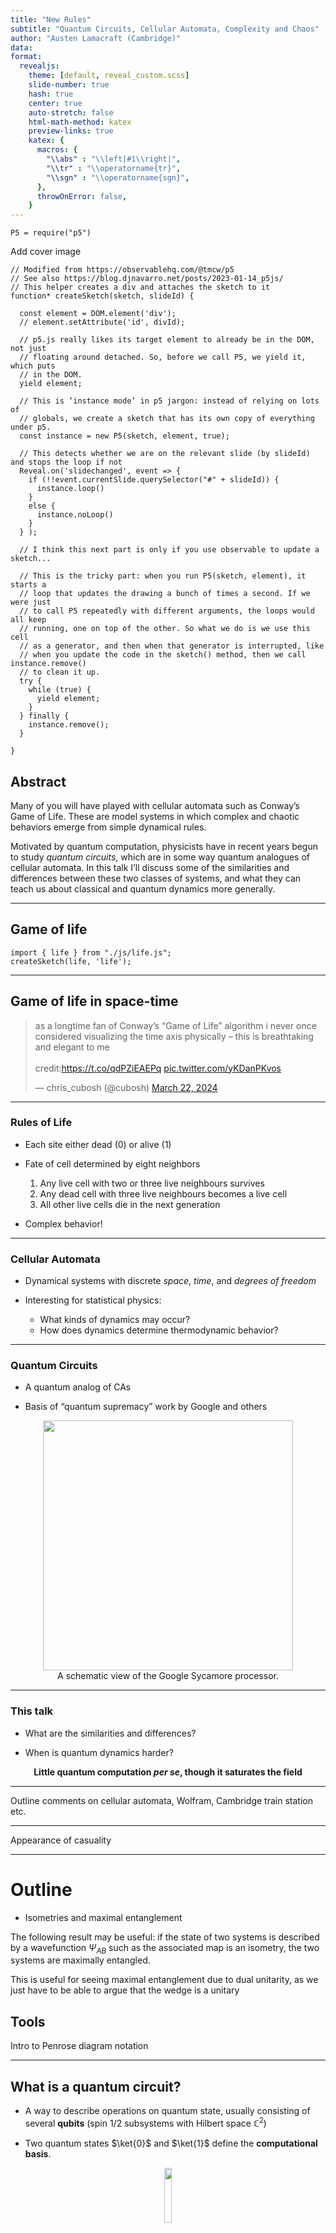 ```yaml
---
title: "New Rules" 
subtitle: "Quantum Circuits, Cellular Automata, Complexity and Chaos"
author: "Austen Lamacraft (Cambridge)"
data: 
format:
  revealjs:
    theme: [default, reveal_custom.scss]
    slide-number: true
    hash: true
    center: true
    auto-stretch: false
    html-math-method: katex
    preview-links: true
    katex: {
      macros: {
        "\\abs" : "\\left|#1\\right|",
        "\\tr" : "\\operatorname{tr}",
        "\\sgn" : "\\operatorname{sgn}",
      },
      throwOnError: false,
    }
---
```



```ojs
P5 = require("p5")
```

Add cover image

```ojs
// Modified from https://observablehq.com/@tmcw/p5
// See also https://blog.djnavarro.net/posts/2023-01-14_p5js/
// This helper creates a div and attaches the sketch to it
function* createSketch(sketch, slideId) {
  
  const element = DOM.element('div');
  // element.setAttribute('id', divId);
  
  // p5.js really likes its target element to already be in the DOM, not just
  // floating around detached. So, before we call P5, we yield it, which puts
  // in the DOM.
  yield element;
  
  // This is ‘instance mode’ in p5 jargon: instead of relying on lots of
  // globals, we create a sketch that has its own copy of everything under p5.
  const instance = new P5(sketch, element, true);

  // This detects whether we are on the relevant slide (by slideId) and stops the loop if not
  Reveal.on('slidechanged', event => {
    if (!!event.currentSlide.querySelector("#" + slideId)) {
      instance.loop()
    }
    else {
      instance.noLoop()
    }
  } );
  
  // I think this next part is only if you use observable to update a sketch...

  // This is the tricky part: when you run P5(sketch, element), it starts a
  // loop that updates the drawing a bunch of times a second. If we were just
  // to call P5 repeatedly with different arguments, the loops would all keep
  // running, one on top of the other. So what we do is we use this cell
  // as a generator, and then when that generator is interrupted, like
  // when you update the code in the sketch() method, then we call instance.remove()
  // to clean it up.
  try {
    while (true) {
      yield element;
    }
  } finally {
    instance.remove();
  }

}
```

## Abstract

Many of you will have played with cellular automata such as Conway's Game of Life. These are model systems in which complex and chaotic behaviors emerge from simple dynamical rules.

Motivated by quantum computation, physicists have in recent years begun to study *quantum circuits*, which are in some way quantum analogues of cellular automata. In this talk I'll discuss some of the similarities and differences between these two classes of systems, and what they can teach us about classical and quantum dynamics more generally.

---

## Game of life

```ojs
import { life } from "./js/life.js";
createSketch(life, 'life');
```

---

## Game of life in space-time

<blockquote class="twitter-tweet" data-media-max-width="560">

<p lang="en" dir="ltr">

as a longtime fan of Conway's "Game of Life" algorithm i never once considered visualizing the time axis physically -- this is breathtaking and elegant to me<br><br>credit:<a href="https://t.co/qdPZiEAEPq">https://t.co/qdPZiEAEPq</a> <a href="https://t.co/yKDanPKvos">pic.twitter.com/yKDanPKvos</a>

</p>

— chris_cubosh (@cubosh) <a href="https://twitter.com/cubosh/status/1771013098079465833?ref_src=twsrc%5Etfw">March 22, 2024</a>

</blockquote>

```{=html}
<script async src="https://platform.twitter.com/widgets.js" charset="utf-8"></script>
```

---



### Rules of Life

- Each site either dead (0) or alive (1)

- Fate of cell determined by eight neighbors

  1. Any live cell with two or three live neighbours survives
  2. Any dead cell with three live neighbours becomes a live cell
  3. All other live cells die in the next generation

- Complex behavior!

---

### Cellular Automata

- Dynamical systems with discrete *space*, *time*, and *degrees of freedom* 

- Interesting for statistical physics:
  - What kinds of dynamics may occur?
  - How does dynamics determine thermodynamic behavior?

---

### Quantum Circuits

- A quantum analog of CAs

- Basis of "quantum supremacy" work by Google and others

<figure align="center">
<img src="images/google-sycamore-schematic.png" width="400"/>
<figcaption> A schematic view of the Google Sycamore processor.</figcaption>
</figure>

---

### This talk

- What are the similarities and differences?
 
- When is quantum dynamics harder?
 
 <p align="center" class="fragment">
<strong>Little quantum computation <i>per se</i>, though it saturates the field</strong>
</p>

---



Outline comments on cellular automata, Wolfram, Cambridge train station etc.

---

Appearance of casuality

---

# Outline

-   Isometries and maximal entanglement

The following result may be useful: if the state of two systems is described by a wavefunction $\Psi_{AB}$ such as the associated map is an isometry, the two systems are maximally entangled.

This is useful for seeing maximal entanglement due to dual unitarity, as we just have to be able to argue that the wedge is a unitary

## Tools

Intro to Penrose diagram notation

---

## What is a quantum circuit?

- A way to describe operations on quantum state, usually consisting of several __qubits__ (spin 1/2 subsystems with Hilbert space $\mathbb{C}^2$)

- Two quantum states $\ket{0}$ and $\ket{1}$  define the **computational basis**.

<p align="center">
<img src="images/Reversible_circuit_composition.svg.png" width="15%">
</p>

- $f$ acts on top five qubits, then $g$ acts on lower seven

---

## [Possible operations](https://en.wikipedia.org/wiki/Quantum_logic_gate)

<figure align="center">
<img src="images/Quantum_teleportation_circuit.svg.png" width="80%">
<figcaption>Source: <a href="https://en.wikipedia.org/wiki/Quantum_circuit">Wikipedia</a> </figcaption>
</figure>

1. $H$ (a [Hadamard gate](https://en.wikipedia.org/wiki/Quantum_logic_gate#Hadamard_gate)) is a __single qubit unitary__ 

2. Also __two qubit unitary gates__ (CNOT here)

3. Measurements

---

## Why consider circuits?

- __For this program:__ example of discrete time, many body dynamics

- Model of universal quantum computation 
  - How to generate an arbitrary quantum state
  - One of several options e.g. measurement-based

- _They exist!_ Companies (Google, IBM, etc.) have built platforms for gate-based QC

--- 

## Unitary circuits

- (Mostly) concerned with __unitary circuits__ made from __unitary gates__

- Gate is $n$-qubit unitary $U_{s_1\ldots s_n,s'_1,\ldots, s'_n}$

$$
\sum_{s_1'\ldots s_N'}U_{s_1\ldots s_n,s'_1,\ldots, s'_n} U^\dagger_{s'_1\ldots s'_n,s''_1,\ldots, s''_n}=\delta_{s_1,s_1''}\ldots \delta_{s_N,s_N''}
$$


---

## Everything is a tensor

- State of $N$ qubits expressed in product basis
  
$$
\ket{\Psi} = \sum_{s_{1:N}\in \{0,1\}^N} \Psi_{s_1\ldots s_N}\ket{s_1}_1\ket{s_2}_2\cdots \ket{s_N}_N
$$

- Write $\ket{s_1}_1\ket{s_2}_2\cdots \ket{s_N}_N =\ket{s_1\cdots s_N}=\ket{s_{1:N}}$ for brevity 

- Operator on $N$ qubits has matrix elements

$$
\mathcal{O}_{s_{1:N},s'_{1:N}} = \bra{s_{1:N}}\mathcal{O}\ket{s'_{1:N}}
$$

---


## Graphical notation

- A tensor is denoted by a blob with one leg for each index

- Connecting legs denotes contraction: summing over a shared index

<figure align="center">
<img src="images/contractions.png" width="100%">
<figcaption>See <a href="https://www.tensors.net/tutorial-1">Glen Evenbly's tensor contraction tutorial</a> </figcaption>
</figure>

---

## Unitary gates: one qubit

- Multiplication by a Pauli matrix: $X$, $Y$, or $Z$.

- General case $U = a_0\mathbb{1} + \mathbf{a}\cdot(X,Y,Z)$ with $|a_0|^2+|\mathbf{a}|^2=1$

- Other special cases used in quantum information e.g. [Hadamard gate](https://en.wikipedia.org/wiki/Quantum_logic_gate#Hadamard_gate)

$$
H = \frac{1}{\sqrt{2}}\begin{pmatrix}
1 & 1 \\\\
1 & -1
\end{pmatrix}
$$

---

## Two qubits

- Work in  basis $\ket{00}$, $\ket{01}$, $\ket{10}$, $\ket{11}$

- Simplest example is [SWAP gate](https://en.wikipedia.org/wiki/Quantum_logic_gate#Swap_gate)

$$
\operatorname{SWAP}=\begin{pmatrix}
1 & 0 & 0 & 0 \\\
0 & 0 & 1 & 0 \\\
0 & 1 & 0 & 0 \\\
0 & 0 & 0 & 1
\end{pmatrix}
$$.

$$
\operatorname{SWAP}\ket{10} = \ket{01}
$$

- SWAP takes product states to product states

---

- Slightly more complicated: square root of SWAP

$$
\sqrt{\operatorname{SWAP}}=\begin{pmatrix}
1 & 0 & 0 & 0 \\\
0 & \frac{1}{2}(1+i) & \frac{1}{2}(1-i) & 0 \\\
0 & \frac{1}{2}(1-i) & \frac{1}{2}(1+i) & 0 \\\
0 & 0 & 0 & 1
\end{pmatrix}
$$

- This generates _entanglement_: takes product state to non-product state

$$
\sqrt{\operatorname{SWAP}}\ket{10} = \frac{1}{2}\left[(1+i)\ket{10}+(1-i)\ket{01}\right]
$$

- $\sqrt{\operatorname{SWAP}}$ conserves number of 1s and 0s

- $\sqrt{\operatorname{SWAP}}$ together with arbitrary single qubit unitary operators form __universal gate set__ that allows for universal quantum computation

---

## General two qubit unitary

- Any two-qubit unitary $U\in \mathcal{U(4)}$ can be written

$$
U = e^{i \phi} (u_+ \otimes u_-) V[J_x, J_y, J_z] (v_- \otimes v_+)
$$

- $u_{\pm}, v_{\pm} \in SU(2)$

$$
\begin{align*}
 V[J_x, J_y, J_z] &= \exp \left[-i\left(J_x \sigma^x \otimes \sigma^x + J_y \sigma^y \otimes \sigma^y+ J_z \sigma^z \otimes \sigma^z\right)\right]\\\\
 &= \begin{bmatrix}
e^{-i J_z} \cos(J_-) & 0 & 0 & -i e^{-i J_z \sin(J_-)} \\\\
0 & e^{iJ_z} \cos(J_+) & -ie^{i J_z} \sin(J_+) & 0 \\\\
0 & -ie^{i J_z} \sin(J_+) & e^{iJ_z} \cos(J_+) & 0 \\\\
-i e^{-i J_z \sin(J_-)} & 0 & 0 & e^{-i J_z} \cos(J_-) \\\\
\end{bmatrix}
\end{align*}
$$

- 16 parameters!

---

## Time evolution

#### Single qubit gates

- Time evolution operator $U=\exp(-iHt)$

- If $H=\sum_j h_j$ a sum of single qubit terms

$$
\mathcal{U} = \exp(-iHt) = \prod_j \exp(-ih_j) = \prod_j U_j
$$
$$
U_j=\mathbb{1}\otimes \ldots \otimes\mathbb{1} \otimes \overbrace{u_j}^{j\text{th factor}} \ldots \otimes\mathbb{1}
$$

---

#### Two qubit gates

- Simplest example of two qubit interaction is __exchange Hamiltonian__

$$
\begin{align*}
h_{12} &= J\left[X\otimes X+Y\otimes Y+Z\otimes Z\right] =J\left[X_1X_2+Y_1Y_2 + Z_1Z_2\right]\\\
&=2\operatorname{SWAP} - 1
\end{align*}
$$
$$
U(J) = \exp(-ih_{12}) = e^{iJ}\left[\cos (2J) \mathbb{1} - i\sin (2J) \operatorname{SWAP}\right]
$$

- Special cases 

$$
U(\pi/4)=\operatorname{SWAP}
$$
$$
U(\pi/8)=\sqrt{\operatorname{SWAP}}
$$

- Fully rotationally invariant

---

- $H=\sum_{i,j} h_{i,j}$ a sum of two qubit terms with $[h_{i,j},h_{j,k}]\neq 0$

<figure align="center">
<img src="images/evenbly-hamiltonian.png" width="80%">
<figcaption>Source: <a href="https://www.tensors.net/exact-diagonalization">Glen Evenbly</a> </figcaption>
</figure>

- $\mathcal{U}\neq \prod_{i,j} \exp(-ih_{i,j})$. More complicated!

- __Suzuki–Trotter__ expansion: decompose $H=H_A + H_B$

$$
\mathcal{U} = \exp(-iH) = \left[\exp\left(-\frac{iH}{n}\right)\right]^n \sim \left[e^{-iH_A/n} e^{-iH_B/n}\right]^n 
$$

---

$$
H = \sum_j h_{j,j+1}
$$
$$
H_A = \sum_j h_{2j, 2j+1}\qquad H_B = \sum_j h_{2j-1, 2j}
$$
$$
e^{-iH_A/n}=\prod_j U_{2j,2j+1}\qquad e^{-iH_B/n} = \prod_j U_{2j-1,2j}
$$

---

Introduce notion of brickwall circuit

<p align="center">
<img src="images/brickwall.png" width="450"/>
</p>



---

## Floquet theory: kicked Ising model

- Time dependent Hamiltonian with kicks at $t=0,1,2,\ldots$.

$$
\begin{align*}
H_{\text{KIM}}(t) = H_\text{I}[\mathbf{h}] + \sum_{n}\delta(t-n)H_\text{K}\\\
H_\text{I}[\mathbf{h}]=\sum_{j=1}^L\left[J Z_j Z_{j+1} + h_j Z_j\right],\qquad H_\text{K} &= b\sum_{j=1}^L X_j,
\end{align*}
$$

- "Stroboscopic" form of $\mathcal{U}(t)=\mathcal{T}\exp\left[-i\int^t H_{\text{KIM}}(t') dt'\right]$

$$
\begin{aligned}
  \mathcal{U}(n_+) &= \left[\mathcal{U}(1_+)\right]^n,\qquad U(1_-) = K I_\mathbf{h}\\\
  I_\mathbf{h} &= e^{-iH_\text{I}[\mathbf{h}]}, \qquad K = e^{-iH_\text{K}}
\end{aligned}
$$

---

## KIM as a circuit

<p align="center">
<img src="images/kim-circuit.png" width="200"/>
</p>

$$
\begin{aligned}
  \mathcal{K} &= \exp\left[-i b X\right]\\\
  \mathcal{I} &= \exp\left[-iJ Z_1 Z_2 -i \left(h_1 Z_1 + h_2 Z_2\right)/2\right]
\end{aligned}
$$

---

## Locality 

- Locality a feature of real quantum computing architectures

<figure align="center">
<img src="images/google-sycamore-schematic.png" width="400"/>
<img src="images/google-sycamore-photo.png" width="400"/>
<figcaption> (top) a schematic view of the Google Sycamore processor and (bottom) the real thing</figcaption>
</figure>

---

## Computational complexity

- State is vector in $2^N$ dimensional space

- Updating involves acting with a unitary matrix

- Naive matrix-vector multiplication $O(\operatorname{dim}^2)=2^{2N}$

- Since gates gives *sparse* matrices update is $O(\operatorname{dim})=2^{N}$

-  Still _exponentially hard in the number of qubits_

---

## Quantum supremacy

- Difficulty on classical computer basis of ["quantum supremacy"](https://en.wikipedia.org/wiki/Quantum_supremacy) based on circuit sampling

- Measure empirical distribution of bit strings with fixed initial state

- Total number of (time) steps $T$ taken is  *depth* of the circuit. For low depth $T<N$ it pays to move  _horizontally_ instead

- Problem of finding optimal contraction strategy in general is NP-hard

- [Google's initial claim](https://www.nature.com/articles/s41586-019-1666-5) of supremacy disputed by supercomputer optimizations, followed by improved tensor network methods: [Huang _et al._ (2020)](https://arxiv.org/abs/2005.06787), [Gray and Kourtis (2021)](https://quantum-journal.org/papers/q-2021-03-15-410/), [Pan and Zhang (2021)](https://arxiv.org/abs/2103.03074), [Napp _et al._ (2022)](https://journals.aps.org/prx/abstract/10.1103/PhysRevX.12.021021)

---

## What are the quantities of interest?

---

## Causality

- Brickwork circuit has _natural lightcone_! ($c=1$)

<figure align="center">
<img src="images/causal.svg" width="70%">
</figure>

---

## Operator pushing

$$
\mathcal{O}'=\mathcal{U}^\dagger\mathcal{O}\mathcal{U}
$$

$$
\mathcal{U}\mathcal{O}'=\mathcal{O}\mathcal{U}
$$

<figure align="center">
<img src="images/operator_pushing.svg" width="50%">
</figure>

- Evidently $\mathcal{O}=\mathbb{1} \longleftrightarrow \mathcal{O}'=\mathbb{1}$


---

- Single qubit operator pushes to two qubit opertor

<figure align="center">
<img src="images/operator_pushing_two_qubit.svg" width="50%">
</figure>

---

- Apply repeatedly

<figure align="center">
<img src="images/causal_push.svg" width="100%">
</figure>

---

## No correlations outside light cone

$$
C(\mathcal{O}_1(t),\mathcal{O}_2(0)) \equiv \operatorname{tr}\left[\mathcal{U}_t^\dagger\mathcal{O}_1\mathcal{U}_t\mathcal{O}_2\right] = \operatorname{tr}\left[\mathcal{O}'_1\mathcal{O}_2\right] = \operatorname{tr}\left[\mathcal{O}'_1\right]\operatorname{tr}\left[\mathcal{O}_2\right]
$$

<figure align="center">
<img src="images/outside_lightcone.svg" width="100%">
</figure>

---

## Operator spreading

- Observable $Z_n(t)$ expanded in local products of Paulis

$$
Z_n,\qquad X_n Y_{n+1},\qquad Z_{n-1}Y_n X_{n+1},\cdots
$$




---

$$
Z_n(t)= \sum_{\mu_{1:N}=\{1,x,y,z\}^N} \mathcal{C}_{\mu_{1:N}}(t) \sigma_1^{\mu_1}\otimes\cdots \sigma_N^{\mu_N}
$$
$$
\mathcal{C}_{\mu_{1:N}}(0)=\begin{cases}
1 & \mu_j=z, \mu_k=1,\forall k\neq j \\\\
0 & \text{otherwise}
\end{cases}
$$

---

$$
Z_n(t)= \sum_{\mu_{1:N}\in\{1,x,y,z\}^N} \mathcal{C}_{\mu_{1:N}}(t) \sigma_1^{\mu_1}\otimes\cdots \sigma_N^{\mu_N}
$$

- Since $\operatorname{tr}\left[\sigma_\alpha\sigma_\beta\right]=2\delta_{\alpha\beta}$, can extract spin correlations from $\langle Z_j(t)Z_k(0)\rangle=C_{jk}(t) \equiv \mathcal{C}_{1\cdots \mu_k=z \cdots 1}(t)$

<figure align="center">
<img src="images/initial-terminal.png" width="400">
</figure>

- Represents only one component of operator expansion

---


## KIM at $J=b=h=\pi/4$

- In this case only _one term_ in operator expansion

<figure align="center">
<img src="images/z2-clifford-z.png" width="50%">
</figure>

- Fractal pattern of $Z$ operators

---

$$
\mathcal{O}_{AB}\equiv\prod_{x=1}^N Z_x^{a_{x}}X_x^{b_{x}}\qquad a_{x}, b_{x}\in \{0,1\}
$$

$$
\mathcal{U}^\dagger_t \mathcal{O}_{A_0B_0}\mathcal{U}_t \equiv \mathcal{O}_{A_t B_t}
$$

- Gives $A_t=(a_{0,t}, \ldots, a_{N,t})$ and $B_t=(b_{0,t}, \ldots, b_{N,t})$

- This is a _Clifford circuit_

---

$$
\mathcal{O}_{AB}\equiv\prod_{x=1}^N Z_x^{a_{x}}X_x^{b_{x}}\qquad a_{x}, b_{x}\in \{0,1\}
$$

$$
\begin{aligned}
a_{x,t+1} &= \alpha(a_{x,t}-b_{x-1,t}-b_{x+1,t}) + (\alpha\delta -1)b_{x,t}\\
b_{x,t+1} &= a_{x,t} - b_{x-1,t} - b_{x+1,t}+\delta b_{x,t}
\end{aligned}\mod 2
$$

$$
\begin{aligned}
\left[\Delta b\right]_{x,t} &= (\alpha + \delta - 4)b_{x,t}\\
\left[\Delta b\right]_{x,t} &\equiv  b_{x,t+1} + b_{x+1,t-1} + b_{x+1,t} + b_{x-1,t} - 4b_{x,t}
\end{aligned}\mod 2
$$


---

Do also the chaotic one from Sommers...

Notion of scrambling... big spread of operator

How to quantify???


---

## Out of time order correlator

$$
\operatorname{OTOC}_{jk}(t) \equiv \langle Z_j(t)Z_k(0)Z_j(t)Z_k(0)\rangle
$$

- OTOC sometimes written as squared commutator

$$
\langle \left[Z_k(0),Z_j(t)\right]^2 \rangle
$$

- Relation between two expressions is (using $Z^2=1$)

$$
\operatorname{OTOC}_{jk}(t) = \frac{1}{2}\langle \left[Z_k(0),Z_j(t)\right]^2 \rangle + 1
$$


---

$$
\operatorname{OTOC}_{jk}(t) = \frac{1}{2}\langle \left[Z_k(0),Z_j(t)\right]^2 \rangle + 1
$$

 - At short times commutator vanishes so $\operatorname{OTOC}_{jk}(t\to 0)=1$
 
$$
\operatorname{OTOC}\_{jk}(t)= 2^{N-1} \sum_{\mu_{1:N}}\mathcal{C}\_{\mu_{1:N}}^2(t)\left[\delta_{\mu_k,0}+\delta_{\mu_k,3}-\delta_{\mu_k,1}-\delta_{\mu_k,2}\right]
$$

- $\operatorname{OTOC}\_{jk}(t)\neq 1$ after operator $Z_j(t)$ spreads from site $j$ to site $k$ 

- Characteristic speed of propagation of OTOC is "butterfly velocity" $v_\text{B}$


- Since OTOC depends on *square* of the coefficients, a nonzero value survives after averaging over random circuits

---

## Google's OTOC experiment

- OTOC measured in 2021 by [Google](https://www.science.org/doi/full/10.1126/science.abg5029?casa_token=TkmMj95XIYoAAAAA:NP67A_aYhL8lSDWtuG99i8oFfx1c79-Lz-UGKYsW1-bee3hQ7weJSxLLQwpPzfSEPvEqt6SPbB4UYA) 

<figure align="center">
<img src="images/google-otoc.png" width="1000">
<figcaption> The measured OTOC for $i\operatorname{\operatorname{\mathsf{SWAP}}}$ gates (top) and $\sqrt{i\operatorname{\mathsf{SWAP}}}$ (bottom) after averaging over single qubit gates.</figcaption>
</figure>


---

The term scrambling... what does it mean

Chaos....

---


After describing Clifford dynamics and doing entanglement for SWAP, go on to dual unitaries in general 

Picture where entanglement follows from isometry

More generally.... any time MPS gives isometry along bottom

Isometry property shows how correlations are restricted....


Triunitarity... just follows from decomposition of CNOT

Then chaos...

Operator entanglement .... magic... non cliffordness


Page curve between recurrences??? Goes back down

---


## Quantifying entanglement

- RDM quantifies entanglement present in a quantum state describing a system composed of two subsystems A and B

- General state is vector $\in\mathcal{H}=\mathcal{H}_A\otimes\mathcal{H}_B$  

- Write in terms of basis vectors $\ket{a}_A$ and $\ket{b}_B$ for A and B subsystems
$$
\ket{\Psi}_{AB} = \sum_{a=1}^{n_A}\sum_{b=1}^{n_B} \Psi_{ab}\ket{a}_A\ket{b}_B 
$$
$n_{A/B}=\operatorname{dim} \mathcal{H}_{A/B}$

- Now regard $\psi_{ab}$ as matrix and perform a singular value decomposition

---

- In new bases our state is

$$
\ket{\Psi}_{AB} = \sum_{n=1}^{\min(n_A, n_B)} \sigma_n \ket{u_n}_A\otimes\ket{v_n}_B
$$

- Note _single sum_, c.f. double sum earlier. This is [Schmidt decomposition](https://en.wikipedia.org/wiki/Schmidt_decomposition) 

- $\sigma_n$ are Schmidt coefficients (singular values of SVD)

- If only one nonzero singular value state we have _product state_,  indicating no correlations between subsystems

---

- Simplest example displaying nontrivial entanglement is [Bell state](https://en.wikipedia.org/wiki/Bell_state) 

$$
\left|\Psi^{+}\right\rangle=\frac{1}{\sqrt{2}}\left(|0\rangle_A \otimes|1\rangle_B+|1\rangle_A \otimes|0\rangle_B\right)
$$

- Schmidt coefficients both $\frac{1}{\sqrt{2}}$, indicating maximal entanglement

- Schmidt decomposition closely related to _reduced density matrix_
$$
\rho_A = \operatorname{tr}_B\left[\ket{\Psi}\bra{\Psi}\right] 
= \sum_n \sigma_n^2 \ket{u_n}\bra{u_n}
$$

- Eigenvalues of RDM are $p_n=\sigma_n^2$


---

## Two important facts

1.  $\rho_A = \operatorname{tr}_B\left[\ket{\Psi}\bra{\Psi}\right]$ unchanged by _unitary transformation on B_

2. $\operatorname{spec}(\rho_A)$ unchanged by _unitary transformation on A_

---

- One measure of entanglement is von Neumann entropy of $\rho_A$ (aka **entanglement entropy**)

$$
S^{(\text{vN})}_A \equiv -\operatorname{tr}\left[\rho_A\log \rho_A\right] = \sum_n -p_n \log p_n
$$

- $S_A$ vanishes for product state, and is otherwise positive

---

- [Rényi entropies](https://en.wikipedia.org/wiki/R%C3%A9nyi_entropy) provide more complete information
$$
  S^{(\alpha)}_A = \frac{1}{1-\alpha}\log \text{tr}\left[\rho^n\right]=\frac{1}{1-\alpha}\sum_n p_n^\alpha
$$
$S^{(\text{vN})}_A=\lim_{\alpha\to 1} S^{(\alpha)}_A$. $S^{(0)}_A$ is number of nonzero Schmidt coefficients (aka [Schmidt rank](https://en.wikipedia.org/wiki/Schmidt_decomposition#Schmidt_rank_and_entanglement))
$$
S^{(2)}_A = -\log \sum_n p_n^2 = -\log \gamma\operatorname{tr}
$$
where $\gamma\equiv \operatorname{tr}\rho_A^2$ is [purity](https://en.wikipedia.org/wiki/Purity_(quantum_mechanics))

- Do we need this slide??

---

## Toy model

- Circuit of SWAP gates
<figure align="center">
<img src="images/bell-swap.png" width="80%"/>
</figure>

- Initial state is product of Bell states
$$
\ket{\Phi^+}_{2n, 2n+1} = \frac{1}{\sqrt{2}}\left[\ket{0}_{2n}\ket{0}_{2n+1}+ \ket{1}_{2n}\ket{1}_{2n+1}\right]
$$
$$
\operatorname{tr}_{2}\left[\ket{\Phi^+}_{12}\bra{\Phi^+}_{12}\right] = \frac{1}{2}\mathbb{1}_1
$$
with entanglement entropy of one bit

---

<figure align="center">
<img src="images/bell-swap.png" width="80%"/>
</figure>

- $\rho_A$ therefore has factor $\mathbb{1}_n$ for each site $n\in A$ with "partner" in $B$

- If _both_ qubits of a Bell pair are at sites  $n,m\in A$ they give a factor $\ket{\Phi^+}_{nm}\bra{\Phi^+}_{nm}$: a pure state

- Entanglement entropy has contributions from first case only

$$
 S_A = \min(4\lfloor t/2\rfloor, |A|) \text{ bits}
$$

---

$$
 S_A = \min(4\lfloor t/2\rfloor, |A|) \text{ bits}
$$

- After time $\sim |A|/2$ subsystem has thermalized. 

<figure align="center">
<img src="images/bertini.png" width="400">
<figcaption> 
Source:  <a href="https://journals.aps.org/prx/abstract/10.1103/PhysRevX.9.021033">Bertini et al. (2019)</a>
</figcaption>
</figure>


--- 

- Ramp behaviour in many systems

- In noninteracting systems or integrable systems, often explained in terms of the causal propagation of (quasi-)particles:

<figure align="center">
<img src="images/qp.png" width="300">
<figcaption> 
Source:  <a href="https://iopscience.iop.org/article/10.1088/1742-5468/2005/04/P04010/meta">Calabrese and Cardy (2005)</a>
</figcaption>
</figure>

---

- Toy model with SWAP gates is rather similar, with qubits playing the role of "noninteracting particles"

- This picture remains true in circuits where there is no quasiparticle interpretation

---

## Dual unitary circuits

---

## Recall: kicked Ising model

- Time dependent Hamiltonian with kicks at $t=0,1,2,\ldots$.

$$
\begin{align*}
H_{\text{KIM}}(t) = H_\text{I}[\mathbf{h}] + \sum_{n}\delta(t-n)H_\text{K}\\\
H_\text{I}[\mathbf{h}]=\sum_{j=1}^L\left[J Z_j Z_{j+1} + h_j Z_j\right],\qquad H_\text{K} &= b\sum_{j=1}^L X_j
\end{align*}
$$

---

## Entanglement Growth for KIM

- [Bertini, Kos, Prosen (2019)](https://journals.aps.org/prx/abstract/10.1103/PhysRevX.9.021033) found that when $|J|=|b|=\pi/4$

$$
\lim_{L\to\infty} S_A =\min(2t-2,N_A)\log 2,
$$

- __Any $h_j$__; initial $Z_j$ product state

<p align="center">
<img src="images/bertini.png" width="500"/>
</p>

---

## Entanglement Spectrum


- Rényi entropies depend on eigenvalues of reduced density matrix

$$
  S^{(\alpha)}_A = \frac{1}{1-\alpha}\log \text{tr}\left[\rho^\alpha\right]=\frac{1}{1-\alpha}\sum_n p_n^\alpha
$$

- For SDKIM have $2^{\min(2t-2,N_A)}$ non-zero eigenvalues all equal

$$
p_n = \left(\frac{1}{2}\right)^{\min(2t-2,N_A)}
$$

---

## Thermalization

- After $N_A/2 + 1$ steps, reduced density matrix is $\propto \mathbb{1}$

- All expectations (with $A$) take on infinite temperature value

---

## Dual unitarity

- Recall KIM has circuit representation

<p align="center">
<img src="images/kim-circuit.png" width="150"/>
</p>

$$
\begin{aligned}
  \mathcal{K} &= \exp\left[-i b X\right]\\
  \mathcal{I} &= \exp\left[-iJ Z_1 Z_2 -i \left(h_1 Z_1 + h_2 Z_2\right)/2\right]
\end{aligned}
$$

- At $|J|=|b|=\pi/4$ has additional property of __dual unitarity__

---

## Reminder from last lecture

<figure align="center">
<img src="images/matrix_elements.svg" width="90%">
</figure>


<figure align="center">
<img src="images/diag_unitarity.png" width="60%">
</figure>

---

## "Folded" representations

<p align="center">
<img src="images/diag_folded.png" width="60%">
</p>

- Unitarity:

<p align="center">
<img src="images/folded-unitarity.png" width="50%">
</p>

---

## Dual unitary gates

- Impose additional restriction

<figure align="center">
<img src="../new-rules-tum/assets/folded-dual-unitarity.png" width="60%">
</figure>

- [Gopalakrishnan and Lamacraft (2019)](https://journals.aps.org/prb/abstract/10.1103/PhysRevB.100.064309), [Bertini, Kos, and Prosen (2019)](https://journals.aps.org/prl/abstract/10.1103/PhysRevLett.123.210601)

---


## Isometry

<figure align="center">
<img src="images/isometry.svg" width="100%">
</figure>


---

- Observation: if $\Psi_{AB}$ is a unitary matrix

$$
\ket{\Psi}_{AB} = \sum_{a=1}^{n_A}\sum_{b=1}^{n_B} \Psi_{ab}\ket{a}_A\ket{b}_B 
$$

- In new bases our state is

$$
\ket{\Psi}_{AB} = \sum_{n=1}^{\min(n_A, n_B)} \sigma_n \ket{u_n}_A\otimes\ket{v_n}_B
$$

---

More general initial states... MPS

---

Quote general result showing converse from Harrow


---

Temporal entanglement... Abanin... Fux

---

---

## $\rho_A$ via dual unitarity

- Initial state of NN Bell pairs

- 8 sites; 4 layers

<object data="../new-rules-tum/assets/A-entropy-quantum.svg" type="image/svg+xml"></object>

- $\rho_A$ is unitary transformation of
  
$$
  \mathbb{1}\otimes\mathbb{1}\otimes\mathbb{1}\otimes\mathbb{1}\otimes\mathbb{1}\otimes\mathbb{1}\otimes\mathbb{1}\otimes\mathbb{1}
$$

---

## Shallower...

<object data="../new-rules-tum/assets/A-entropy-quantum-shallower.svg" type="image/svg+xml"></object>

- $\rho_A$ is unitary transformation of 
  
$$
\mathbb{1}\otimes\mathbb{1}\ket{\Phi^+}\bra{\Phi^+}\otimes\ket{\Phi^+}\bra{\Phi^+}\otimes\mathbb{1}\otimes\mathbb{1}
$$

---

## General case

- RDM is unitary transformation of 

$$
\rho_0=\overbrace{\frac{\mathbb{1}}{2}\otimes \frac{\mathbb{1}}{2} \cdots }^{t-1} \otimes\overbrace{\ket{\Phi^+}\bra{\Phi^+} \cdots }^{N_A/2-t+1 } \otimes \overbrace{\frac{\mathbb{1}}{2}\otimes \frac{\mathbb{1}}{2} \cdots }^{t-1}
$$

- RDM has $2^{\min(2t-2,N_A)}$ non-zero eigenvalues all equal to $\left(\frac{1}{2}\right)^{\min(2t-2,N_A)}$


- Converse – maximal entanglement growth implies dual unitary gates – recently proved by [Zhou and Harrow (2022)](https://arxiv.org/abs/2204.10341)

---

## The dual unitary family

- $4\times 4$ unitaries are 16-dimensional

- Family of dual unitaries is 14-dimensional
 
- Includes *kicked Ising model* at particular values of couplings
  
- Dual unitaries not "integrable" but have enough structure to allow many calculations

---

## 'KIM' property

<p align="center">
<img src="../new-rules-tum/assets/fig_KIMidentity.png" width="400"/>
</p>

- ($q=2$ here) Not satisfied by e.g. $\operatorname{SWAP}$

- Maps product states to maximally entangled (Bell) states

- Product initial states also work for KIM!

- [Piroli _et al_ (2020)](https://journals.aps.org/prb/abstract/10.1103/PhysRevB.101.094304) studied more general initial states

- [Foligno and Bertini (2023)](https://journals.aps.org/prb/abstract/10.1103/PhysRevB.107.174311) study general initial conditions

---

## Correlation functions

- Infinite temperature correlator $\operatorname{tr}\left[\sigma^\alpha_x(x,t)\sigma^\beta(y,0)\right]$

<figure align="center">
<img src="assets/correlator.png" width="75%"/>
</figure>

- [Bertini, Kos, and Prosen (2019)](https://journals.aps.org/prl/abstract/10.1103/PhysRevLett.123.210601): dual unitarity means correlations vanish _inside_ light cone!

---

## Quantinuum experiment

- Correlations measured in SDKIM [last year]((https://www.nature.com/articles/s41567-022-01689-7))

<figure align="center">
<img src="assets/quantinuum.png" width="800">
</figure>

---

## Other applications of dual unitarity


- [Claeys and Lamacraft (2020)](https://journals.aps.org/prresearch/abstract/10.1103/PhysRevResearch.2.033032). $v_\text{B}=1$. OTOC grows at maximum speed, c.f. Google experiment

- [Jonay, Kehmani, Ippoliti (2021)](https://journals.aps.org/prresearch/abstract/10.1103/PhysRevResearch.3.043046). Triunitary circuits (incl. 2+1 dimensions)

- [Stephen _et al_ (2022)](https://arxiv.org/abs/2209.06191). Measurement based quantum computation in 1D using dual unitaries 

- [Sommers, Huse, Gullans (2022)](https://arxiv.org/abs/2210.10808). Dual unitary Clifford automata with applications to codes

- [Suzuki, Mitarai, Fujii (2022)](https://quantum-journal.org/papers/q-2022-01-24-631/). Computational power of dual unitaries

- Many more!

- Dual unitary shadows




---

## Remark: operator entanglement

- OTOC provides one measure of operator spreading

- Another question: how many nonzero coefficients  $\mathcal{C}\_{\mu_{1:N}}$?

- Introduce Schmidt decomposition _for operators_ 
$$
\mathcal{O}_{AB} = \sum_{n=1}^{\min(n^2_A, n^2_B)} \Sigma_n A_n\otimes B_n
$$

- $\Sigma_n\geq 0$ are operator Schmidt coefficients

- $A_n$ and $B_n$ are orthonormal operators on $\mathcal{H}_A$ and $\mathcal{H}_B$ i.e. $\operatorname{tr}\left[A^\dagger_m A_n\right]=\operatorname{tr}\left[B^\dagger_m B_n\right]=\delta_{mn}$

---

- Same entanglement measures as before be applied to evaluate the operator entanglement

- Simplest example, analogous to Bell state, is SWAP operator

$$
\operatorname{\mathsf{SWAP}}=\frac{1}{2}\left[X\otimes X+Y\otimes Y+Z\otimes Z + \mathsf{1}\otimes\mathsf{1}\right]
$$

- All Schmidt coefficients are equal (maximum operator entanglement)


---

## Expectation values

- Evaluate $\bra{\Psi}\mathcal{O}\ket{\Psi}=\bra{\Psi_0}\mathcal{U}^\dagger\mathcal{O}\mathcal{U}\ket{\Psi_0}$ for local operator $\mathcal{O}$

  - Simplest example: $X$, $Y$, or $Z$ for one qubit


  - $\mathcal{U}$ is *overall* unitary operator describing whole circuit


---

## Unitarity in graphical notation

- Have to consider both unitaries and conjugates

- Introduce color-coded notation 

<figure align="center">
<img src="images/matrix_elements.svg" width="70%">
</figure>

---

- Condition of unitarity $U^\dagger U = U U^\dagger = \mathsf{1}$

$$
\sum\_{\alpha,\beta}U^{\vphantom{\dagger}}_{a,b,\alpha,\beta} U^\dagger\_{\alpha,\beta,c,d}=\delta\_{ac}\delta\_{bd}
$$

- Unitarity of two qubit gate expressed as

<figure align="center">
<img src="images/diag_unitarity.png" width="70%">
</figure>

- Much better!

---

## Using unitarity

- $\bra{\Psi}\mathcal{O}\ket{\Psi}=\bra{\Psi_0}\mathcal{U}^\dagger\mathcal{O}\mathcal{U}\ket{\Psi_0}$ has diagrammatic representation
<div align="center"> 
<object data="assets/expectation.svg" type="image/svg+xml" width='600'></object>
</div>

- (leave initial state $\ket{\Psi}$ unspecified for the moment)

---

## "Folded" representations

- Since every $U$ accompanied by $U^\dagger$, include both in single unit by "folding" one on top of the other

<p align="center">
<img src="images/diag_folded.png" width="60%">
</p>

- Lines correspond to two indices, and therefore $2^2=4$ dimensions

- Unitarity condition takes form:

<p align="center">
<img src="images/folded-unitarity.png" width="50%">
</p>

---

- In folded picture expectation value $\bra{\Psi}\mathcal{O}\ket{\Psi}$ looks like this

<figure align="center">
<object data="images/folded-expectation.svg" type="image/svg+xml"></object>
<figcaption>
Click to apply unitary condition!
</figcaption>
</figure>

- "Light cone" emerges, reflecting region of circuit that affects expectation value

---

## Reduced density matrix

- Expectation value of operator in region $A$ can be computed from *reduced density matrix* $\rho_A$ for region $A$
$$
\rho_A = \operatorname{tr}\_{B}\left[\ket{\Psi}\bra{\Psi}\right]=\operatorname{tr}_{B}\left[\mathcal{U}\ket{\Psi_0}\bra{\Psi_0}\mathcal{U}^\dagger\right]
$$
($B$ is complement of $A$)

---

<object data="assets/reduced-density-matrix.svg" type="image/svg+xml"></object>

- Initial RDM of bottom part of wedge is all that matters!


---

## Correlation functions

- Natural correlation function to consider is

$$
c_{\alpha \beta}(x,t) = \frac{1}{2^N}\tr\left[\sigma_{\alpha}(x,t) \sigma_{\beta}(0,0) \right],\qquad \sigma_\alpha(x,t)=\mathcal{U}^\dagger(t)\sigma_\alpha(x)\mathcal{U}(t)
$$

- Average overall all initial states uniformly

- This is "infinite temperature", although temperature is not defined

---

## Graphical representation

$$
c_{\alpha \beta}(x,t) = \frac{1}{2^N}\tr\left[\sigma_{\alpha}(x,t) \sigma_{\beta}(0,0) \right],\qquad \sigma_\alpha(x,t)=\mathcal{U}^\dagger(t)\sigma_\alpha(x)\mathcal{U}(t)
$$

<figure align="center">
<img src="assets/correlator.png" width="800">
</figure>

---

- When $|x|>t$ unitarity condition leads to removal of _all_ $U$s and $U^\dagger$s 
$$
c_{\alpha \beta}(x,t) = \frac{1}{4}\tr\left[\sigma_{\alpha}\right]\tr\left[\sigma_{\beta}\right]=0,
$$
and correlations vanish (if operators are traceless)

- Correlations only nonzero inside "light cone"

---

- When $|x|=t$ remaining tensor network is particularly simple:

<figure align="center">
<img src="assets/diag_corr_2.png" width="400">
</figure>

---

- Rewrite in several ways, including in folded representation:

<figure align="center">
<img src="assets/diag_corr_channel.png" width="400">
</figure>

- $q$ is local Hilbert space dimension ($q=2$ up to now)

- Normalization factor by comparing with $\sigma_\alpha=\sigma_\beta=\mathsf{1}$ (here $t=4$)

---

- Evaluate by iteratively applying operator map $\mathcal{M}\_+$ or $\mathcal{M}\_-$

<figure align="center">
<img src="assets/diag_M_plus.png" width="400">
<img src="assets/diag_M_min.png" width="400">
</figure>

$$
\begin{align*}
\langle \sigma\_{\alpha}(t,t) \sigma\_{\beta}(0,0) \rangle &= \tr \left[\sigma\_{\beta}\mathcal{M}\_{-}^t(\sigma\_{\alpha})\right] / q \\\
&=  \tr \left[ \sigma\_{\alpha}\mathcal{M}\_{+}^{t}(\sigma\_{\beta})\right] / q
\end{align*}
$$

- $\mathcal{M}\_\pm$ are examples of [quantum channels](https://en.wikipedia.org/wiki/Quantum_channel): completely positive trace preserving maps between spaces of operators

- $\mathcal{M}\_\pm$ have the additional property of being _unital_: $\mathcal{M}\_\pm(\mathsf{1})=\mathsf{1}$

---

## Typical behaviour of correlations

<figure align="center">
<img src="assets/corr.png" width="500">
<figcaption>
Source: <a href="https://journals.aps.org/prresearch/abstract/10.1103/PhysRevResearch.2.033032">Claeys and Lamacraft (2020)</a>
</figcaption>
</figure>

---

- Can evaluate correlation inside light cone

<figure align="center">
<img src="assets/correlator.png" width="600">
</figure>

- "One step inside" involves quantum channel acting on two-site operators: a space of dimension $q^4$. 

- Taking $s$ steps inside channel acting on $q^{2s}$-dimensional space

- General situation is really exponentially hard, as we'd expect

---

## Operator spreading

- How does a local operator "look" as it evolves in Heisenberg picture?

- $Z_n(t)=\mathcal{U}^\dagger(t)Z_n \mathcal{U}(t)$ appears in $\langle Z_n(t)Z_m(0) \rangle$, but this is only one "component" of $Z_n(t)$

- Any observable such as $Z_n(t)$ can be expressed as expansion
$$
Z_n(t)= \sum_{\mu_{1:N}=\\{1,x,y,z\\}^N} \mathcal{C}\_{\mu_{1:N}}(t) \sigma_1^{\mu_1}\otimes\cdots \sigma_N^{\mu_N}
$$
$$
\mathcal{C}\_{\mu_{1:N}}(0)=\begin{cases}
1 & \mu_j=z, \mu_k=1,\forall k\neq j \\\\
0 & \text{otherwise}
\end{cases}
$$

---

$$
Z_n(t)= \sum_{\mu_{1:N}=\\{1,x,y,z\\}^N} \mathcal{C}\_{\mu_{1:N}}(t) \sigma_1^{\mu_1}\otimes\cdots \sigma_N^{\mu_N}
$$

- Since $\operatorname{tr}\left[\sigma_\alpha\sigma_\beta\right]=2\delta_{\alpha\beta}$, can extract spin correlations from $\langle Z_j(t)Z_k(0)\rangle=C_{jk}(t) \equiv \mathcal{C}_{1\cdots \mu_k=z \cdots 1}(t)$

<figure align="center">
<img src="images/initial-terminal.png" width="400">
</figure>

- This represents only one component of operator expansion

---

- Operator norm $\operatorname{tr}\left[Z_n^2(t)\right]=2$ is conserved under time evolution

- This implies the normalization

$$
\sum_{\mu_{1:N}=\{1,x,y,z\}^N} \mathcal{C}^2_{\mu_{1:N}}(t) = \frac{1}{2^{N-1}}
$$

---

## Example: $SU(2)$ preserving gate

- Consider gate generated by exchange Hamiltonian:
$$
U\_{j,j+1} = \cos\theta \mathbb{1}\_{j,j+1} + i\sin\theta \operatorname{\mathsf{S}}\_{j.j+1}
$$
$\operatorname{\mathsf{S}}_{j,j+1}$ denotes $\operatorname{\mathsf{SWAP}}$ gate on sites $j$ and $j+1$

- Action of this gate on an operator is

$$
\mathcal{O} \longrightarrow U^\dagger\_{j,j+1}\mathcal{O}U\_{j,j+1} = \cos^2\theta \mathcal{O} + \sin^2\theta \operatorname{\mathsf{S}}\_{j.j+1}\mathcal{O} \operatorname{\mathsf{S}}\_{j.j+1} \\\
-i\sin\theta\cos\theta \left[\operatorname{\mathsf{S}}\_{j.j+1}, \mathcal{O}\right]
$$

---

---

## Physical quantites

-   Causality and light cones. How to show that unitarity is related to causality

-   Notions of operator spreading and operator entanglment

-   Operator pushing

- Include fact that for dual unitaries operator can't push to operator with component having identity on opposite side (why not? because identity pushes to identity)

-   OTOC and Google experiment

- Operator entanglement

-   Temporal entanglement and notion of bath (refer to Gerald stuff). Again follows from isometry property

-   Spectral statistics and quantum chaos

- Random circuits

-   Simple example of Heisenberg circuit maybe?

-   Superdiffusion

## Quantum models

-   Floquet time evolution
-   Trotterization
-   Quantum circuits
-   SDKI as a paradigmatic system

## Classical models

-   Spatiotemporal cat
-   Connection to SDKI
-   Clifford automata. Sometimes QM is _not_ harder than classical physics
-   Automata with gliders vs. fractal growth

## Graphical methods

-   ZX calculus
-   Triunitary condition
-   Liu Ho model and East

## Frontiers

-   Measurements

-   Pieter recent measurement work

- Hayden Preskill

-   Lorentz symmetry

-   Simple examples of rules for CAs

-   Connections to nontrivial geometries eg. HaPPY code

-   Recent Kos work on stabilizer entropy for kicked XY

-   Recent Luca work on emergent dual unitarity

Experiments -- Quantinuum and recent paper https://arxiv.org/abs/2405.07613. Also holographic paper
